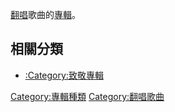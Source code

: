 [[翻唱|翻唱]]歌曲的[[專輯|專輯]]。

== 相關分類 ==
*[[:Category:致敬專輯|:Category:致敬專輯]]

[[Category:專輯種類|Category:專輯種類]]
[[Category:翻唱歌曲|Category:翻唱歌曲]]